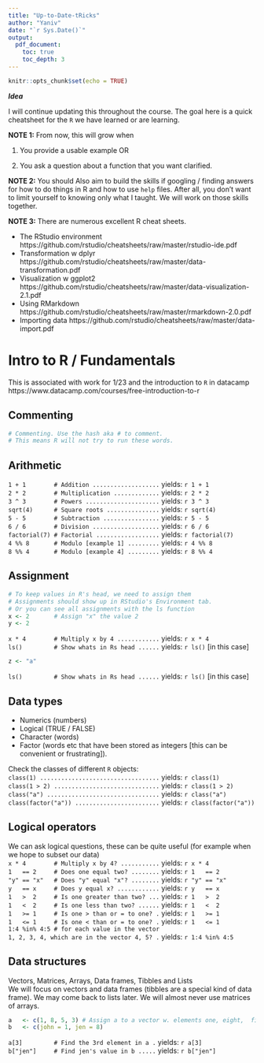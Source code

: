 ```yaml
---
title: "Up-to-Date-tRicks"
author: "Yaniv"
date: "`r Sys.Date()`"
output: 
  pdf_document:
    toc: true
    toc_depth: 3
---
```


```r
knitr::opts_chunk$set(echo = TRUE)
```



***Idea***

I will continue updating this throughout the course. The goal here is a quick cheatsheet for the `R` we have learned or are learning. 

**NOTE 1:** From now, this will grow when 

1.   You provide a usable example OR   
 
2.   You ask a question about a function that you want clarified.   

**NOTE 2:** You should  Also aim to build the skills if googling / finding answers for how to do things in R and how to use `help` files. After all, you don't want to limit yourself to knowing only what I taught.  We will work on those skills together. 

**NOTE 3:** There are numerous excellent R cheat sheets.   

- The RStudio environment https://github.com/rstudio/cheatsheets/raw/master/rstudio-ide.pdf 
- Transformation w dplyr https://github.com/rstudio/cheatsheets/raw/master/data-transformation.pdf 
- Visualization w ggplot2 https://github.com/rstudio/cheatsheets/raw/master/data-visualization-2.1.pdf 
- Using RMarkdown https://github.com/rstudio/cheatsheets/raw/master/rmarkdown-2.0.pdf 
- Importing data https://github.com/rstudio/cheatsheets/raw/master/data-import.pdf 


# Intro to R / Fundamentals 

This is associated with work for 1/23 and the introduction to `R` in datacamp  https://www.datacamp.com/courses/free-introduction-to-r  


## Commenting

```r
# Commenting. Use the hash aka # to comment. 
# This means R will not try to run these words. 
```

## Arithmetic 

`1 + 1        # Addition ...................` yields: `r 1 + 1`  
`2 * 2        # Multiplication .............` yields: `r 2 * 2`  
`3 ^ 3        # Powers .....................` yields: `r 3 ^ 3`  
`sqrt(4)      # Square roots ...............` yields: `r sqrt(4)`  
`5 - 5        # Subtraction ................` yields: `r 5 - 5`  
`6 / 6        # Division ...................` yields: `r 6 / 6`  
`factorial(7) # Factorial ..................` yields: `r factorial(7)`  
`4 %% 8       # Modulo [example 1] .........` yields: `r 4 %% 8`  
`8 %% 4       # Modulo [example 4] .........` yields: `r 8 %% 4`  



## Assignment 

```r
# To keep values in R's head, we need to assign them
# Assignments should show up in RStudio's Environment tab.
# Or you can see all assignments with the ls function
x <- 2       # Assign "x" the value 2
y <- 2
```

`x * 4        # Multiply x by 4 ............` yields: `r x * 4`  
`ls()         # Show whats in Rs head ......` yields: `r ls()`  [in this case]

```r
z <- "a"
```

`ls()         # Show whats in Rs head ......` yields: `r ls()`  [in this case]


## Data types 

- Numerics (numbers)
- Logical (TRUE / FALSE)
- Character (words)   
- Factor (words etc that have been stored as integers [this can be convenient or frustrating]). 

Check the classes of different `R` objects:   
`class(1) ..................................` yields: `r class(1)`  
`class(1 > 2) ..............................` yields: `r class(1 > 2)`  
`class("a") ................................` yields: `r class("a")`  
`class(factor("a")) ........................` yields: `r class(factor("a"))`  


## Logical operators

We can ask logical questions, these can be quite useful (for example when we hope to subset our data)  
`x * 4        # Multiply x by 4? ...........` yields: `r x * 4`  
`1   == 2     # Does one equal two? ........` yields: `r 1   == 2`  
`"y" == "x"   # Does "y" equal "x"? ........` yields: `r "y" == "x"`  
`y   == x     # Does y equal x? ............` yields: `r y   == x`  
`1   >  2     # Is one greater than two? ...` yields: `r 1   >  2 `  
`1   <  2     # Is one less than two? ......` yields: `r 1   <  2`  
`1   >= 1     # Is one > than or = to one? .` yields: `r 1   >= 1`  
`1   <= 1     # Is one < than or = to one? .` yields: `r 1   <= 1`  
`1:4 %in% 4:5 # for each value in the vector`  
`1, 2, 3, 4, which are in the vector 4, 5? .` yields: `r 1:4 %in% 4:5`



## Data structures   

Vectors, Matrices, Arrays, Data frames, Tibbles and Lists    
We will focus on vectors and data frames (tibbles are a special kind of data frame). We may come back to lists later. We will almost never use matrices of arrays. 

```r
a   <- c(1, 8, 5, 3) # Assign a to a vector w. elements one, eight,  five, and three
b   <- c(john = 1, jen = 8)  
```

`a[3]         # Find the 3rd element in a .` yields: `r a[3]`  
`b["jen"]     # Find jen's value in b .....` yields: `r b["jen"]`  

